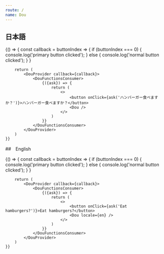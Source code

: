 ```yaml
---
route: /
name: Dou
---
```



## 日本語

<Playground>
	{() => {
		const callback = buttonIndex => {
			if (buttonIndex === 0) {
				console.log('primary button clicked');
			} else {
				console.log('normal button clicked');
			}
		}

		return (
			<DouProvider callback={callback}>
				<DouFunctionsConsumer>
					{({ask}) => {
						return (
							<>
								<button onClick={ask('ハンバーガー食べますか？')}>ハンバーガー食べますか？</button>
								<Dou />
							</>
						)
					}}
				</DouFunctionsConsumer>
			</DouProvider>
		)
	}}
</Playground>

##　English

<Playground>
	{() => {
		const callback = buttonIndex => {
			if (buttonIndex === 0) {
				console.log('primary button clicked');
			} else {
				console.log('normal button clicked');
			}
		}

		return (
			<DouProvider callback={callback}>
				<DouFunctionsConsumer>
					{({ask}) => {
						return (
							<>
								<button onClick={ask('Eat hamburgers?')}>Eat hamburgers?</button>
								<Dou locale={en} />
							</>
						)
					}}
				</DouFunctionsConsumer>
			</DouProvider>
		)
	}}
</Playground>
